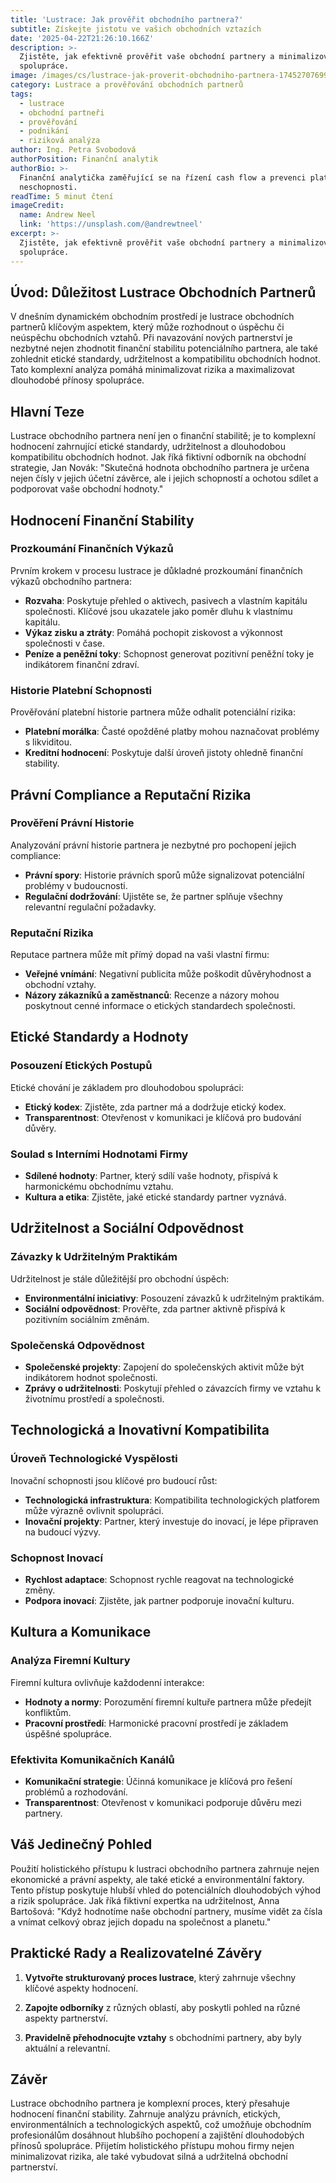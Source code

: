 ```yaml
---
title: 'Lustrace: Jak prověřit obchodního partnera?'
subtitle: Získejte jistotu ve vašich obchodních vztazích
date: '2025-04-22T21:26:10.166Z'
description: >-
  Zjistěte, jak efektivně prověřit vaše obchodní partnery a minimalizovat rizika
  spolupráce.
image: /images/cs/lustrace-jak-proverit-obchodniho-partnera-1745270769930.jpg
category: Lustrace a prověřování obchodních partnerů
tags:
  - lustrace
  - obchodní partneři
  - prověřování
  - podnikání
  - riziková analýza
author: Ing. Petra Svobodová
authorPosition: Finanční analytik
authorBio: >-
  Finanční analytička zaměřující se na řízení cash flow a prevenci platební
  neschopnosti.
readTime: 5 minut čtení
imageCredit:
  name: Andrew Neel
  link: 'https://unsplash.com/@andrewtneel'
excerpt: >-
  Zjistěte, jak efektivně prověřit vaše obchodní partnery a minimalizovat rizika
  spolupráce.
---
```

## Úvod: Důležitost Lustrace Obchodních Partnerů

V dnešním dynamickém obchodním prostředí je lustrace obchodních partnerů klíčovým aspektem, který může rozhodnout o úspěchu či neúspěchu obchodních vztahů. Při navazování nových partnerství je nezbytné nejen zhodnotit finanční stabilitu potenciálního partnera, ale také zohlednit etické standardy, udržitelnost a kompatibilitu obchodních hodnot. Tato komplexní analýza pomáhá minimalizovat rizika a maximalizovat dlouhodobé přínosy spolupráce.

## Hlavní Teze

Lustrace obchodního partnera není jen o finanční stabilitě; je to komplexní hodnocení zahrnující etické standardy, udržitelnost a dlouhodobou kompatibilitu obchodních hodnot. Jak říká fiktivní odborník na obchodní strategie, Jan Novák: "Skutečná hodnota obchodního partnera je určena nejen čísly v jejich účetní závěrce, ale i jejich schopností a ochotou sdílet a podporovat vaše obchodní hodnoty."

## Hodnocení Finanční Stability

### Prozkoumání Finančních Výkazů

Prvním krokem v procesu lustrace je důkladné prozkoumání finančních výkazů obchodního partnera:

- **Rozvaha**: Poskytuje přehled o aktivech, pasivech a vlastním kapitálu společnosti. Klíčové jsou ukazatele jako poměr dluhu k vlastnímu kapitálu.
- **Výkaz zisku a ztráty**: Pomáhá pochopit ziskovost a výkonnost společnosti v čase.
- **Peníze a peněžní toky**: Schopnost generovat pozitivní peněžní toky je indikátorem finanční zdraví.

### Historie Platební Schopnosti

Prověřování platební historie partnera může odhalit potenciální rizika:

- **Platební morálka**: Časté opožděné platby mohou naznačovat problémy s likviditou.
- **Kreditní hodnocení**: Poskytuje další úroveň jistoty ohledně finanční stability.

## Právní Compliance a Reputační Rizika

### Prověření Právní Historie

Analyzování právní historie partnera je nezbytné pro pochopení jejich compliance:

- **Právní spory**: Historie právních sporů může signalizovat potenciální problémy v budoucnosti.
- **Regulační dodržování**: Ujistěte se, že partner splňuje všechny relevantní regulační požadavky.

### Reputační Rizika

Reputace partnera může mít přímý dopad na vaši vlastní firmu:

- **Veřejné vnímání**: Negativní publicita může poškodit důvěryhodnost a obchodní vztahy.
- **Názory zákazníků a zaměstnanců**: Recenze a názory mohou poskytnout cenné informace o etických standardech společnosti.

## Etické Standardy a Hodnoty

### Posouzení Etických Postupů

Etické chování je základem pro dlouhodobou spolupráci:

- **Etický kodex**: Zjistěte, zda partner má a dodržuje etický kodex.
- **Transparentnost**: Otevřenost v komunikaci je klíčová pro budování důvěry.

### Soulad s Interními Hodnotami Firmy

- **Sdílené hodnoty**: Partner, který sdílí vaše hodnoty, přispívá k harmonickému obchodnímu vztahu.
- **Kultura a etika**: Zjistěte, jaké etické standardy partner vyznává.

## Udržitelnost a Sociální Odpovědnost

### Závazky k Udržitelným Praktikám

Udržitelnost je stále důležitější pro obchodní úspěch:

- **Environmentální iniciativy**: Posouzení závazků k udržitelným praktikám.
- **Sociální odpovědnost**: Prověřte, zda partner aktivně přispívá k pozitivním sociálním změnám.

### Společenská Odpovědnost

- **Společenské projekty**: Zapojení do společenských aktivit může být indikátorem hodnot společnosti.
- **Zprávy o udržitelnosti**: Poskytují přehled o závazcích firmy ve vztahu k životnímu prostředí a společnosti.

## Technologická a Inovativní Kompatibilita

### Úroveň Technologické Vyspělosti

Inovační schopnosti jsou klíčové pro budoucí růst:

- **Technologická infrastruktura**: Kompatibilita technologických platforem může výrazně ovlivnit spolupráci.
- **Inovační projekty**: Partner, který investuje do inovací, je lépe připraven na budoucí výzvy.

### Schopnost Inovací

- **Rychlost adaptace**: Schopnost rychle reagovat na technologické změny.
- **Podpora inovací**: Zjistěte, jak partner podporuje inovační kulturu.

## Kultura a Komunikace

### Analýza Firemní Kultury

Firemní kultura ovlivňuje každodenní interakce:

- **Hodnoty a normy**: Porozumění firemní kultuře partnera může předejít konfliktům.
- **Pracovní prostředí**: Harmonické pracovní prostředí je základem úspěšné spolupráce.

### Efektivita Komunikačních Kanálů

- **Komunikační strategie**: Účinná komunikace je klíčová pro řešení problémů a rozhodování.
- **Transparentnost**: Otevřenost v komunikaci podporuje důvěru mezi partnery.

## Váš Jedinečný Pohled

Použití holistického přístupu k lustraci obchodního partnera zahrnuje nejen ekonomické a právní aspekty, ale také etické a environmentální faktory. Tento přístup poskytuje hlubší vhled do potenciálních dlouhodobých výhod a rizik spolupráce. Jak říká fiktivní expertka na udržitelnost, Anna Bartošová: "Když hodnotíme naše obchodní partnery, musíme vidět za čísla a vnímat celkový obraz jejich dopadu na společnost a planetu."

## Praktické Rady a Realizovatelné Závěry

1. **Vytvořte strukturovaný proces lustrace**, který zahrnuje všechny klíčové aspekty hodnocení.
   
2. **Zapojte odborníky** z různých oblastí, aby poskytli pohled na různé aspekty partnerství.

3. **Pravidelně přehodnocujte vztahy** s obchodními partnery, aby byly aktuální a relevantní.

## Závěr

Lustrace obchodního partnera je komplexní proces, který přesahuje hodnocení finanční stability. Zahrnuje analýzu právních, etických, environmentálních a technologických aspektů, což umožňuje obchodním profesionálům dosáhnout hlubšího pochopení a zajištění dlouhodobých přínosů spolupráce. Přijetím holistického přístupu mohou firmy nejen minimalizovat rizika, ale také vybudovat silná a udržitelná obchodní partnerství.
